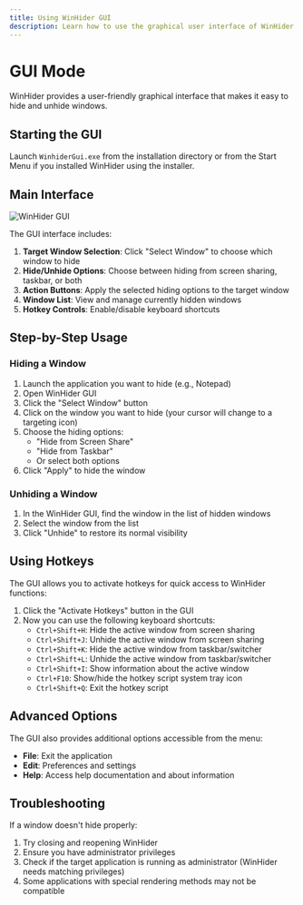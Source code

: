 ```yaml
---
title: Using WinHider GUI
description: Learn how to use the graphical user interface of WinHider.
---
```


# GUI Mode

WinHider provides a user-friendly graphical interface that makes it easy to hide and unhide windows.

## Starting the GUI

Launch `WinhiderGui.exe` from the installation directory or from the Start Menu if you installed WinHider using the installer.

## Main Interface

![WinHider GUI](/images/winhider-gui.png)

The GUI interface includes:

1. **Target Window Selection**: Click "Select Window" to choose which window to hide
2. **Hide/Unhide Options**: Choose between hiding from screen sharing, taskbar, or both
3. **Action Buttons**: Apply the selected hiding options to the target window
4. **Window List**: View and manage currently hidden windows
5. **Hotkey Controls**: Enable/disable keyboard shortcuts

## Step-by-Step Usage

### Hiding a Window

1. Launch the application you want to hide (e.g., Notepad)
2. Open WinHider GUI
3. Click the "Select Window" button
4. Click on the window you want to hide (your cursor will change to a targeting icon)
5. Choose the hiding options:
   - "Hide from Screen Share"
   - "Hide from Taskbar"
   - Or select both options
6. Click "Apply" to hide the window

### Unhiding a Window

1. In the WinHider GUI, find the window in the list of hidden windows
2. Select the window from the list
3. Click "Unhide" to restore its normal visibility

## Using Hotkeys

The GUI allows you to activate hotkeys for quick access to WinHider functions:

1. Click the "Activate Hotkeys" button in the GUI
2. Now you can use the following keyboard shortcuts:
   - `Ctrl+Shift+H`: Hide the active window from screen sharing
   - `Ctrl+Shift+J`: Unhide the active window from screen sharing
   - `Ctrl+Shift+K`: Hide the active window from taskbar/switcher
   - `Ctrl+Shift+L`: Unhide the active window from taskbar/switcher
   - `Ctrl+Shift+I`: Show information about the active window
   - `Ctrl+F10`: Show/hide the hotkey script system tray icon
   - `Ctrl+Shift+Q`: Exit the hotkey script

## Advanced Options

The GUI also provides additional options accessible from the menu:

- **File**: Exit the application
- **Edit**: Preferences and settings
- **Help**: Access help documentation and about information

## Troubleshooting

If a window doesn't hide properly:
1. Try closing and reopening WinHider
2. Ensure you have administrator privileges
3. Check if the target application is running as administrator (WinHider needs matching privileges)
4. Some applications with special rendering methods may not be compatible